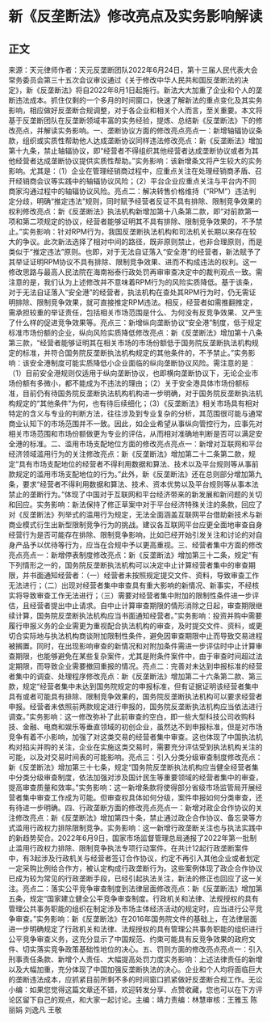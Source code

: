 # 新《反垄断法》修改亮点及实务影响解读
## 正文
来源：天元律师作者：天元反垄断团队2022年6月24日，第十三届人民代表大会常务委员会第三十五次会议审议通过《关于修改中华人民共和国反垄断法的决定》，新《反垄断法》将自2022年8月1日起施行。新法大大加重了企业和个人的垄断违法成本。抓住仅剩的一个多月的时间窗口，快速了解新法的重点变化及其实务影响，相应做好反垄断合规调整，对于各企业和相关个人而言，至关重要。本文将基于反垄断团队在反垄断领域丰富的实务经验，提炼、总结新《反垄断法》下的修改亮点，并解读实务影响。一、垄断协议方面的修改亮点亮点一：新增轴辐协议条款，组织或实质性帮助他人达成垄断协议同样违法修改亮点：新《反垄断法》增加第十九条，禁止轴辐协议，即“经营者不得组织其他经营者达成垄断协议或者为其他经营者达成垄断协议提供实质性帮助。”实务影响：该新增条文将产生较大的实务影响。尤其是：（1）企业在管理经销商过程中，应重点关注在处理经销商矛盾、召开经销商会议等实践中的轴辐协议风险；（2）平台企业应重点关注与平台内不同商家沟通过程中的轴辐协议风险。亮点二：解决转售价格维持（“RPM”）违法判定分歧，明确“推定违法”规则，同时赋予经营者反证不具有排除、限制竞争效果的权利修改亮点：新《反垄断法》执法机构新增加第十八条第二款，即“对前款第一项和第二项规定的协议，经营者能够证明其不具有排除、限制竞争效果的，不予禁止。”实务影响：针对RPM行为，我国反垄断执法机构和司法机关长期以来存在较大的争议。此次新法选择了相对中间的路径，既非原则禁止，也非合理原则，而是类似于“推定违法”原则。也即，对于无法自证落入“安全港”的经营者，新法赋予了其举证证明RPM协议不具有排除、限制竞争效果、进而不构成违法的权利。这一修改思路与最高人民法院在海南裕泰行政处罚再审审查决定中的裁判观点一致。需注意的是，我们认为上述修改并不意味着RPM行为的风险实质降低。基于该条，对于无法自证落入“安全港”的经营者，执法机构在查处其RPM行为时，仍无需证明排除、限制竞争效果，就可直接推定RPM违法。相反，经营者如需推翻推定，需承担较重的举证责任，包括相关市场范围是什么、为何没有反竞争效果、又产生了什么样的促进竞争效果等。亮点三：新增纵向垄断协议“安全港”制度，低于规定标准市场份额的企业，纵向风险实质降低修改亮点：新《反垄断法》增加第十八条第三款，“经营者能够证明其在相关市场的市场份额低于国务院反垄断执法机构规定的标准，并符合国务院反垄断执法机构规定的其他条件的，不予禁止。”实务影响：该安全港制度可能实质降低小企业面临的纵向垄断协议风险。需注意的是：（1）目前安全港规则仅适用于纵向垄断协议，也即横向垄断协议下，无论企业市场份额有多微小，都不能成为不违法的理由；（2）关于安全港具体市场份额标准，目前仍有待国务院反垄断执法机构机构进一步明确，对于国务院反垄断执法机构规定的“其他条件”为何，也有待后续细化；（3）《反垄断法》相关市场具有相对特定的含义与专业的判断方法，往往涉及到专业复杂的分析，其范围很可能与通常商业认知下的市场范围并不一致。因此，如企业希望从事纵向管控行为，应事先对相关市场范围和市场份额做更为专业的评估，从而相对准确地判断是否可以满足安全港的标准。二、滥用市场支配地位方面的修改亮点亮点一：新增对互联网和平台经济领域滥用行为的关注修改亮点：新《反垄断法》增加第二十二条第二款，规定“具有市场支配地位的经营者不得利用数据和算法、技术以及平台规则等从事前款规定的滥用市场支配地位的行为。”此外，新《反垄断法》还在总则部分增加第九条，要求“经营者不得利用数据和算法、技术、资本优势以及平台规则等从事本法禁止的垄断行为。”体现了中国对于互联网和平台经济带来的新发展和新问题的关切和回应。实务影响：新法保持了修正草案中对于平台经济特殊关注的条款，回应了对《反垄断法》列举式的滥用行为规定，无法全面涵盖互联网平台借助新技术与新商业模式衍生出新型限制竞争行为的挑战。建议各互联网平台应更全面地审查自身经营行为是否可能存在排除、限制竞争影响，比如已经开始引发关注和讨论的对自身产品予以优待等行为，应当在合规中予以更高重视。三、经营者集中方面的修改亮点亮点一：新增停表制度修改亮点：新《反垄断法》增加第三十二条，规定“有下列情形之一的，国务院反垄断执法机构可以决定中止计算经营者集中的审查期限，并书面通知经营者：（一）经营者未按照规定提交文件、资料，导致审查工作无法进行；（二）出现对经营者集中审查具有重大影响的新情况、新事实，不经核实将导致审查工作无法进行；（三）需要对经营者集中附加的限制性条件进一步评估，且经营者提出中止请求。自中止计算审查期限的情形消除之日起，审查期限继续计算，国务院反垄断执法机构应当书面通知经营者。”实务影响：投资并购中需要履行申报义务的企业需更为重视配合执法机构的审查，及时提交文件、资料，或更切合实际地与执法机构商谈附加限制性条件，避免因审查期限中止而导致交易进程被搁置。同时，在出现影响审查的新情况和对附加条件需进一步评估时中止计算审查期限，也能够避免在某些复杂案件，尤其是附条件案件中，由于审查时间超过法定期限，而导致企业需要撤回重报的情况。亮点二：完善对未达到申报标准的经营者集中的调查、处理程序修改亮点：新《反垄断法》增加第二十六条第二款、第三款，规定“经营者集中未达到国务院规定的申报标准，但有证据证明该经营者集中具有或者可能具有排除、限制竞争效果的，国务院反垄断执法机构可以要求经营者申报。经营者未依照前两款规定进行申报的，国务院反垄断执法机构应当依法进行调查。”实务影响：这一修改弥补了此前审查的空白，即一些大型科技公司收购科技、金融、电商和娱乐等垂直领域的初创企业，虽然达不到申报标准，但是对市场竞争有着不小影响，加强了对这类交易的经营者集中审查。这也体现了中国执法机构对掐尖并购的关注，企业在实施这类交易时，需要充分评估受到执法机构关注的可能，以及对交易时间表的可能影响。亮点三：引入分类分级审查制度修改亮点：新《反垄断法》增加第三十七条，规定“国务院反垄断执法机构应当健全经营者集中分类分级审查制度，依法加强对涉及国计民生等重要领域的经营者集中的审查，提高审查质量和效率。”实务影响：这一新增条款将使得部分省级市场监管局开展经营者集中审查工作成为可能。但审查权具体如何分级，案件申报如何分类审查，还有待进一步明确。四、行政垄断方面的修改亮点亮点一：新增对政企合作协议的关注修改亮点：新《反垄断法》增加第四十条，禁止通过政企合作协议、备忘录等方式滥用行政权力排除限制竞争。实务影响：这一新增行政垄断关注也与执法实践中的新趋势契合。2022年6月9日，国家市场监督管理总局通报了2022年第一批制止滥用行政权力排除、限制竞争执法专项行动案件。在共计12起行政垄断案件中，有3起涉及行政机关与经营者签订合作协议，约定不再引入其他企业或者划定一定采购比例给合作方，被认定构成行政垄断行为。这些案例体现了政企合作协议已成为较为常见的行政垄断手段，已经引起执法关注，新法的修正也回应了这一关注。亮点二：落实公平竞争审查制度到法律层面修改亮点：新《反垄断法》增加第五条，规定“国家建立健全公平竞争审查制度。行政机关和法律、法规授权的具有管理公共事务职能的组织在制定涉及市场主体经济活动的规定时，应当进行公平竞争审查。”实务影响：新《反垄断法》在2016年国务院文件的基础上，在法律层面进一步明确规定了行政机关和法律、法规授权的具有管理公共事务职能的组织进行公平竞争审查义务，这充分显示了中国规范、约束可能具有反竞争效果的政府文件、切实落实竞争政策基础性地位的决心。五、罚则方面的修改亮点亮点一：引入刑事责任条款、新增个人责任、大幅提高处罚力度实务影响：上述法律责任的新增以及大幅加重，充分体现了中国加强反垄断执法的决心。企业和个人均将面临巨大的垄断违法成本，应抓紧目前所剩不多的时间窗口抓紧做好反垄断合规工作。无讼小编：如果您觉得这篇文章还不错，欢迎转发分享、点赞收藏，您也可以在下方评论区留下自己的观点，和大家一起讨论。主编：靖力责编：林慧审核：王雅玉 陈丽娟 刘逸凡 王敬